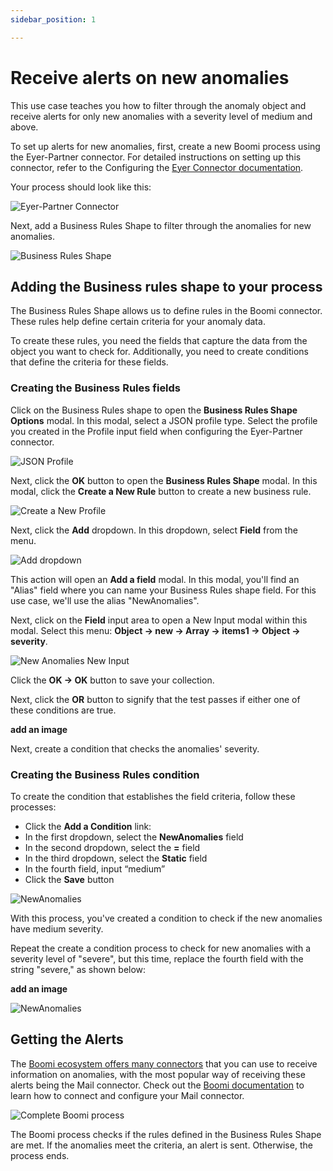 ```yaml
---
sidebar_position: 1

---
```


# Receive alerts on new anomalies
This use case teaches you how to filter through the anomaly object and receive alerts for only new anomalies with a severity level of medium and above.

To set up alerts for new anomalies, first, create a new Boomi process using the Eyer-Partner connector.  For detailed instructions on setting up this connector, refer to the Configuring the [Eyer Connector documentation](https://eyer-docs.netlify.app/docs/getting-started-with-eyer/configuring-the-eyer-connector).

Your process should look like this:

![Eyer-Partner Connector](../img/image29.png)

Next, add a Business Rules Shape to filter through the anomalies for new anomalies.

![Business Rules Shape](../img/image30.png)

## Adding the Business rules shape to your process

The Business Rules Shape allows us to define rules in the Boomi connector. These rules help define certain criteria for your anomaly data.

To create these rules, you need the fields that capture the data from the object you want to check for. Additionally, you need to create conditions that define the criteria for these fields.

### Creating the Business Rules fields
Click on the Business Rules shape to open the **Business Rules Shape Options** modal. In this modal, select a JSON profile type. Select the profile you created in the Profile input field when configuring the Eyer-Partner connector.

![JSON Profile](../img/image31.png)

Next, click the **OK** button to open the **Business Rules Shape** modal. In this modal, click the **Create a New Rule** button to create a new business rule.

![Create a New Profile](../img/image32.png)

Next, click the **Add** dropdown. In this dropdown, select **Field** from the menu. 


![Add dropdown](../img/image9.jpg)


This action will open an **Add a field** modal. In this modal, you'll find an "Alias" field where you can name your Business Rules shape field. For this use case, we'll use the alias "NewAnomalies".

Next, click on the **Field** input area to open a New Input modal within this modal. Select this menu: **Object -> new -> Array -> items1 -> Object -> severity**.


![New Anomalies New Input](../img/image26.jpg)


Click the **OK -> OK** button to save your collection.

Next, click the **OR** button to signify that the test passes if either one of these conditions are true. 


**add an image**


Next, create a condition that checks the anomalies' severity.

### Creating the Business Rules condition
To create the condition that establishes the field criteria, follow these processes:

* Click the **Add a Condition** link:
* In the first dropdown, select the **NewAnomalies** field
* In the second dropdown, select the **=** field
* In the third dropdown, select the **Static** field
* In the fourth field, input “medium”
* Click the **Save** button


![NewAnomalies](../img/image27.jpg)


With this process, you've created a condition to check if the new anomalies have medium severity. 

Repeat the create a condition process to check for new anomalies with a severity level of "severe", but this time, replace the fourth field with the string "severe," as shown below:


**add an image**



![NewAnomalies](../img/image21.jpg)



## Getting the Alerts

The [Boomi ecosystem offers many connectors](https://help.boomi.com/docs/atomsphere/integration/connectors/c-atm-connectors_bb305b35-0f13-4937-a918-f85dbbe1b27b/) that you can use to receive information on anomalies, with the most popular way of receiving these alerts being the Mail connector.  Check out the [Boomi documentation](https://help.boomi.com/docs/atomsphere/integration/connectors/r-atm-mail_connector_4e32e771-5351-4e2c-b1fd-d7bd1bd82f1a/#:~:text=Use%20the%20Mail%20connector%20to,exchanging%20data%20between%20trading%20partners.) to learn how to connect and configure your Mail connector.


![Complete Boomi process](../img/image17.jpg)


The Boomi process checks if the rules defined in the Business Rules Shape are met. If the anomalies meet the criteria, an alert is sent. Otherwise, the process ends.
